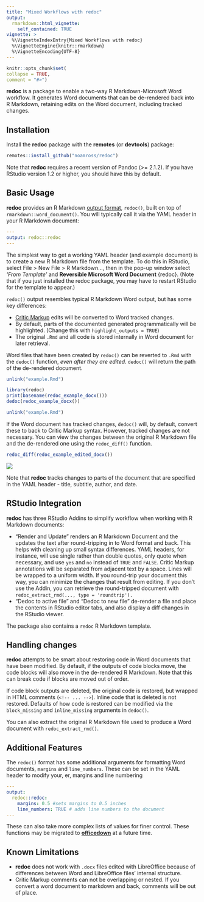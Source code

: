```yaml
---
title: "Mixed Workflows with redoc"
output: 
  rmarkdown::html_vignette:
    self_contained: TRUE
vignette: >
  %\VignetteIndexEntry{Mixed Workflows with redoc}
  %\VignetteEngine{knitr::rmarkdown}
  %\VignetteEncoding{UTF-8}
---
```

  
```r
knitr::opts_chunk$set(
collapse = TRUE,
comment = "#>")
```

**redoc** is a package to enable a two-way R Markdown-Microsoft
Word workflow.  It generates Word documents that can be de-rendered back into
R Markdown, retaining edits on the Word document, including tracked changes.

## Installation

Install the **redoc** package with the **remotes** (or **devtools**) package:

```r
remotes::install_github("noamross/redoc")
```

Note that **redoc** requires a recent version of Pandoc (>= 2.1.2). If you
have RStudio version 1.2 or higher, you should have this by default.

## Basic Usage

**redoc** provides an R Markdown [output
format](https://bookdown.org/yihui/rmarkdown/output-formats.html), 
`redoc()`, built on top of `rmarkdown::word_document()`. You will
typically call it via the YAML header in your R Markdown document:


```yaml
---
output: redoc::redoc
---
```

The simplest way to get a working YAML header (and example document) is to
create a new R Markdown file from the template. To do this in RStudio, select
File > New File > R Markdown..., then in the pop-up window select *'From
Template'* and **Reversible Microsoft Word Document** {redoc}. (Note that if you
just installed the redoc package, you may have to restart RStudio for the
template to appear.)

`redoc()` output resembles typical R Markdown Word output, but has some key
differences:

-  [Critic Markup](http://criticmarkup.com/spec.php#thebasicsyntax) edits will be
converted to Word tracked changes.
-  By default, parts of the documented generated programmatically will be
highlighted. (Change this with `highlight_outputs = TRUE`)
-  The original `.Rmd` and all code is stored internally in Word document for
later retrieval.

Word files that have been created by `redoc()` can be reverted to
`.Rmd` with the `dedoc()` function, _even after they are edited_. `dedoc()`
will return the path of the de-rendered document.

```r
unlink("example.Rmd")
```
```r
library(redoc)
print(basename(redoc_example_docx()))
dedoc(redoc_example_docx())
```

```r
unlink("example.Rmd")
```

If the Word document has tracked changes, `dedoc()` will, by default, convert
these to back to Critic Markup syntax.  However, tracked changes are not
necessary.  You can view the changes between the original R Markdown file and
the de-rendered one using the `redoc_diff()` function.

```r
redoc_diff(redoc_example_edited_docx())
```

![](figures/readme-diff.png)


Note that **redoc** tracks changes to parts of the document that are specified
in the YAML header - title, subtitle, author, and date.

## RStudio Integration

**redoc** has three RStudio Addins to simplify workflow when working with
R Markdown documents:

-   "Render and Update" renders an R Markdown Document and the updates the text
after round-tripping in to Word format and back.  This helps with cleaning
up small syntax differences. YAML headers, for instance, will use single rather 
than double quotes, only
quote when necessary,  and use `yes` and `no` instead of `TRUE` and `FALSE`.
Critic Markup annotations will be separated from adjacent text by a space.
Lines will be wrapped to a uniform width. If you round-trip your document this way,
you can minimize the changes that result from editing.  If you don't use the
Addin, you can retrieve the round-tripped document with `redoc_extract_rmd(..., type = 'roundtrip').`
-   "Dedoc to active file" and "Dedoc to new file" de-render a file and place
the contents in RStudio editor tabs, and also display a diff changes in
the RStudio viewer.

The package also contains a `redoc` R Markdown template.

## Handling changes

**redoc** attempts to be smart about restoring code in Word documents that have
been modified.  By default, if the outputs of code blocks move, the code
blocks will also move in the de-rendered R Markdown. Note that this can break
code if blocks are moved out of order. 

If code block outputs are deleted, the original code is restored, but wrapped in
HTML comments (`<!-- ... -->`). Inline code that is deleted is not restored.
Defaults of how code is restored can be modified via the `block_missing` and 
`inline_missing` arguments in `dedoc()`.

You can also extract the original R Markdown file used to produce a Word document
with `redoc_extract_rmd()`.

## Additional Features

The `redoc()` format has some additional arguments for formatting Word 
documents, `margins` and `line_numbers`.  These can be set in the YAML header
to modify your, er, margins and line numbering

```yaml
---
output:
  redoc::redoc:
    margins: 0.5 #sets margins to 0.5 inches
    line_numbers: TRUE # adds line numbers to the document
---
```

These can also take more complex lists of values for finer control.  These
functions may be migrated to
[**officedown**](https://github.com/davidgohel/officedown) at a future time.

## Known Limitations

- **redoc** does not work with `.docx` files edited with LibreOffice because of
differences between Word and LibreOffice files' internal structure.
-  Critic Markup comments can not be overlapping or nested.  If you convert
   a word document to markdown and back, comments will be out of place.


